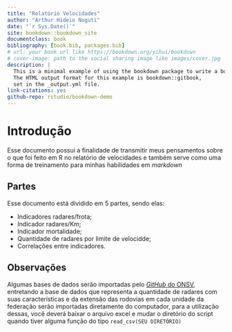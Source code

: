 ```yaml
--- 
title: "Relatório Velocidades"
author: "Arthur Hideio Noguti"
date: "`r Sys.Date()`"
site: bookdown::bookdown_site
documentclass: book
bibliography: [book.bib, packages.bib]
# url: your book url like https://bookdown.org/yihui/bookdown
# cover-image: path to the social sharing image like images/cover.jpg
description: |
  This is a minimal example of using the bookdown package to write a book.
  The HTML output format for this example is bookdown::gitbook,
  set in the _output.yml file.
link-citations: yes
github-repo: rstudio/bookdown-demo
---
```


# Introdução {#intro}
<div align = "justify">
Esse documento possui a finalidade de transmitir meus pensamentos sobre o que foi feito em R no relatório de velocidades e também serve como uma forma de treinamento para minhas habilidades em *markdown*
</div>
## Partes  
Esse documento está dividido em 5 partes, sendo elas:  

  * Indicadores radares/frota;  
  * Indicador radares/Km;  
  * Indicador mortalidade;  
  * Quantidade de radares por limite de velocidde;  
  * Correlações entre indicadores.  
  
## Observações  
Algumas bases de dados serão importadas pelo [*GitHub* do ONSV](https://github.com/ONSV), entretando a base de dados que representa a quantidade de radares com suas características e da extensão das rodovias em cada unidade da federação serão importadas diretamente do computador, para a utilização dessas, você deverá baixar o arquivo excel e mudar o diretório do script quando tiver alguma função do tipo `read_csv(SEU DIRETÓRIO)`
